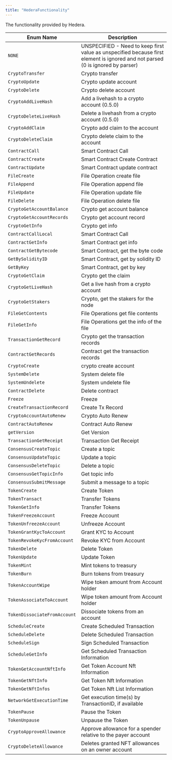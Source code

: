 ---
title: "HederaFunctionality"
---


The functionality provided by Hedera.

| Enum Name                    | Description                                                                                                                    |
| ---------------------------- | ------------------------------------------------------------------------------------------------------------------------------ |
| `NONE`                       | UNSPECIFIED - Need to keep first value as unspecified because first element is ignored and not parsed (0 is ignored by parser) |
| `CryptoTransfer`             | Crypto transfer                                                                                                                |
| `CryptoUpdate`               | Crypto update account                                                                                                          |
| `CryptoDelete`               | Crypto delete account                                                                                                          |
| `CryptoAddLiveHash`          | Add a livehash to a crypto account (0.5.0)                                                                                     |
| `CryptoDeleteLiveHash`       | Delete a livehash from a crypto account (0.5.0)                                                                                |
| `CryptoAddClaim`             | Crypto add claim to the account                                                                                                |
| `CryptoDeleteClaim`          | Crypto delete claim to the account                                                                                             |
| `ContractCall`               | Smart Contract Call                                                                                                            |
| `ContractCreate`             | Smart Contract Create Contract                                                                                                 |
| `ContractUpdate`             | Smart Contract update contract                                                                                                 |
| `FileCreate`                 | File Operation create file                                                                                                     |
| `FileAppend`                 | File Operation append file                                                                                                     |
| `FileUpdate`                 | File Operation update file                                                                                                     |
| `FileDelete`                 | File Operation delete file                                                                                                     |
| `CryptoGetAccountBalance`    | Crypto get account balance                                                                                                     |
| `CryptoGetAccountRecords`    | Crypto get account record                                                                                                      |
| `CryptoGetInfo`              | Crypto get info                                                                                                                |
| `ContractCallLocal`          | Smart Contract Call                                                                                                            |
| `ContractGetInfo`            | Smart Contract get info                                                                                                        |
| `ContractGetBytecode`        | Smart Contract, get the byte code                                                                                              |
| `GetBySolidityID`            | Smart Contract, get by solidity ID                                                                                             |
| `GetByKey`                   | Smart Contract, get by key                                                                                                     |
| `CryptoGetClaim`             | Crypto get the claim                                                                                                           |
| `CryptoGetLiveHash`          | Get a live hash from a crypto account                                                                                          |
| `CryptoGetStakers`           | Crypto, get the stakers for the node                                                                                           |
| `FileGetContents`            | File Operations get file contents                                                                                              |
| `FileGetInfo`                | File Operations get the info of the file                                                                                       |
| `TransactionGetRecord`       | Crypto get the transaction records                                                                                             |
| `ContractGetRecords`         | Contract get the transaction records                                                                                           |
| `CryptoCreate`               | crypto create account                                                                                                          |
| `SystemDelete`               | System delete file                                                                                                             |
| `SystemUndelete`             | System undelete file                                                                                                           |
| `ContractDelete`             | Delete contract                                                                                                                |
| `Freeze`                     | Freeze                                                                                                                         |
| `CreateTransactionRecord`    | Create Tx Record                                                                                                               |
| `CryptoAccountAutoRenew`     | Crypto Auto Renew                                                                                                              |
| `ContractAutoRenew`          | Contract Auto Renew                                                                                                            |
| `getVersion`                 | Get Version                                                                                                                    |
| `TransactionGetReceipt`      | Transaction Get Receipt                                                                                                        |
| `ConsensusCreateTopic`       | Create a topic                                                                                                                 |
| `ConsensusUpdateTopic`       | Update a topic                                                                                                                 |
| `ConsensusDeleteTopic`       | Delete a topic                                                                                                                 |
| `ConsensusGetTopicInfo`      | Get topic info                                                                                                                 |
| `ConsensusSubmitMessage`     | Submit a message to a topic                                                                                                    |
| `TokenCreate`                | Create Token                                                                                                                   |
| `TokenTransact`              | Transfer Tokens                                                                                                                |
| `TokenGetInfo`               | Transfer Tokens                                                                                                                |
| `TokenFreezeAccount`         | Freeze Account                                                                                                                 |
| `TokenUnfreezeAccount`       | Unfreeze Account                                                                                                               |
| `TokenGrantKycToAccount`     | Grant KYC to Account                                                                                                           |
| `TokenRevokeKycFromAccount`  | Revoke KYC from Account                                                                                                        |
| `TokenDelete`                | Delete Token                                                                                                                   |
| `TokenUpdate`                | Update Token                                                                                                                   |
| `TokenMint`                  | Mint tokens to treasury                                                                                                        |
| `TokenBurn`                  | Burn tokens from treasury                                                                                                      |
| `TokenAccountWipe`           | Wipe token amount from Account holder                                                                                          |
| `TokenAssociateToAccount`    | Wipe token amount from Account holder                                                                                          |
| `TokenDissociateFromAccount` | Dissociate tokens from an account                                                                                              |
| `ScheduleCreate`             | Create Scheduled Transaction                                                                                                   |
| `ScheduleDelete`             | Delete Scheduled Transaction                                                                                                   |
| `ScheduleSign`               | Sign Scheduled Transaction                                                                                                     |
| `ScheduleGetInfo`            | Get Scheduled Transaction Information                                                                                          |
| `TokenGetAccountNftInfo`     | Get Token Account Nft Information                                                                                              |
| `TokenGetNftInfo`            | Get Token Nft Information                                                                                                      |
| `TokenGetNftInfos`           | Get Token Nft List Information                                                                                                 |
| `NetworkGetExecutionTime`    | Get execution time(s) by TransactionID, if available                                                                           |
| `TokenPause`                 | Pause the Token                                                                                                                |
| `TokenUnpause`               | Unpause the Token                                                                                                              |
| `CryptoApproveAllowance`     | Approve allowance for a spender relative to the payer account                                                                  |
| `CryptoDeleteAllowance`      | Deletes granted NFT allowances on an owner account                                                                             |
